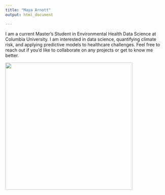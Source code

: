 ```yaml
---
title: "Maya Arnott"
output: html_document

---
```


I am a current Master's Student in Environmental Health Data Science at
Columbia University. I am interested in data science, quantifying climate risk, and applying predictive models to healthcare challenges. Feel free to reach out if you'd like to collaborate on any projects or get to know me better.

<div align="center">
  <img src="https://media.giphy.com/media/v1.Y2lkPTc5MGI3NjExbXg4emE3Z3JscTJjZmIwZmRpdjBwc29yODRhMzE1MzJzNmJ0bzhmbCZlcD12MV9naWZzX3NlYXJjaCZjdD1n/l1KVcrdl7rJpFnY2s/giphy.gif" width="400">
</div>

